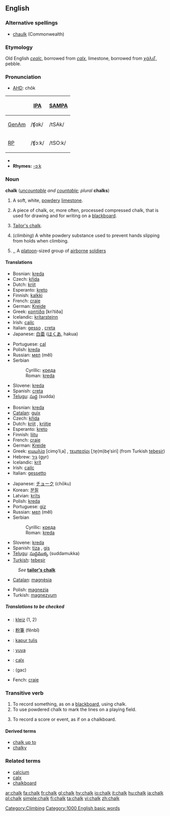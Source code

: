 {{wikipedia}}
==English==

===Alternative spellings===
*[[chaulk]] (Commonwealth)

===Etymology===
Old English ''[[cealc]]'', borrowed from {{L.}} ''[[calx#Latin|calx]]'', limestone, borrowed from {{Gr.}} ''[[χάλιξ]]'', pebble.

===Pronunciation===
*[[w:AHD|AHD]]: chôk

{| border=1 cellpadding=5
! !! [[w:International Phonetic Alphabet|IPA]] !! [[w:SAMPA|SAMPA]]
|-
! [[GenAm]]
| /ʧɑk/ || /tSAk/
|-
! [[RP]]
| /ʧɔːk/ || /tSO:k/
|}
*{{audio|en-us-chalk.ogg|Audio (US)}}
*'''Rhymes:''' [[Rhymes:English:-ɔːk|-ɔːk]]

===Noun===
'''chalk''' (''[[uncountable]] and [[countable]]; plural'' '''chalks''')

# {{uncountable}} A soft, white, [[powdery]] [[limestone]].
# {{countable}} A piece of chalk, or, more often, processed compressed chalk, that is used for drawing and for writing on a [[blackboard]].
# [[Tailor's chalk]].
# {{uncountable}} (''climbing'') A white powdery substance used to prevent hands slipping from holds when climbing.<!--Isn't this the same as the first def?-->
# {{US}},{{military}},{{countable}} A [[platoon]]-sized group of [[airborne]] [[soldier]]s
{{wikipedia|chalk (military)}}

====Translations====
{{trans-top|a soft, white, powdery limestone}}
*Bosnian: [[kreda#Bosnian|kreda]] {{f}}
*Czech: [[křída]] {{f}}
*Dutch: [[krijt]] {{n}}
*Esperanto: [[kreto]]
*Finnish: [[kalkki]]
*French: [[craie]] {{f}}
*German: [[Kreide]] {{f}}
*Greek: [[κρητίδα]] [kriˈtiða] {{f}}
*Icelandic: [[krítarsteinn]] {{m}}
*Irish: [[cailc]] {{f}}
*Italian: [[gesso]] {{m}}, [[creta]] {{f}}
*Japanese: [[白亜]] ([[はくあ]], hakua)
{{trans-mid}}
*Portuguese: [[cal]] {{f}}
*Polish: [[kreda]] {{f}}
*Russian: [[мел]] (měl) {{m}}
*Serbian
*:Cyrillic: [[креда#Serbian|креда]] {{f}}
*:Roman: [[kreda#Serbian|kreda]] {{f}}
*Slovene: [[kreda]] {{f}}
*Spanish: [[creta]] {{f}}
*[[Telugu]]: [[సుద్ద]] (sudda)
{{trans-bottom}}

{{trans-top|a piece of chalk used for drawing and on a blackboard}}
*Bosnian: [[kreda#Bosnian|kreda]] {{f}}
*[[Catalan]]: [[guix]] {{m}}
*Czech: [[křída]] {{f}}
*Dutch: [[krijt]] {{n}}, [[krijtje]] {{n}}
*Esperanto: [[kreto]]
*Finnish: [[liitu]]
*French: [[craie]] {{f}}
*German: [[Kreide]] {{f}}
*Greek: [[κιμωλία]] [cimo̞ˈliˌa] {{f}}, [[τεμπεσίρι]] [ˌte̞(m)be̞ˈsiri] (from Turkish [[tebeşir]]) {{n}}
*Hebrew: [[גיר]] (gyr) {{m}}
*Icelandic: [[krít]] {{f}}
*Irish: [[cailc]] {{f}}
*Italian: [[gessetto]] {{m}}
{{trans-mid}}
*Japanese: [[チョーク]] (chōku)
*Korean: [[분필]]
*Latvian: [[krīts]] {{m}}
*Polish: [[kreda]] {{f}}
*Portuguese: [[giz]] {{m}}
*Russian: [[мел]] (měl) {{m}}
*Serbian
*:Cyrillic: [[креда#Serbian|креда]] {{f}}
*:Roman: [[kreda#Serbian|kreda]] {{f}}
*Slovene: [[kreda#Slovene|kreda]] {{f}}
*Spanish: [[tiza]] {{f}}, [[gis]] {{m}} {{italbrac|Mexico}}
*[[Telugu]]: [[సుద్దముక్క]] (suddamukka)
*[[Turkish]]: [[tebeşir]]
{{trans-bottom}}

{{trans-top|tailor's chalk}}
:''See'' '''[[tailor's chalk|tailor's chalk]]'''
{{trans-mid}}
{{trans-bottom}}

{{trans-top|&hellip; prevent from falling when climbing}}
*[[Catalan]]: [[magnèsia]] {{f}}
{{trans-mid}}
*Polish: [[magnezja]] {{f}}
*Turkish: [[magnezyum]]
{{trans-bottom}}

=====Translations to be checked=====
<!--Remove this section once all of the translations below have been moved into the tables above.-->
{{checktrans}}

*{{ttbc|Breton}}: [[kleiz]] {{m}} (1, 2)
*{{ttbc|Chinese}}: [[粉筆]] (fěnbǐ)
*{{ttbc|Indonesian}}: [[kapur tulis]]
*{{ttbc|Isthmus Zapotec}}: [[yuya]]
*{{ttbc|Latin}}: [[calx#Latin|calx]] {{f}}
*{{ttbc|Persian}}: {{FAchar|[[گچ]]}} (gac)
*Fench: [[craie]]

===Transitive verb===
{{en-verb}}

# To record something, as on a [[blackboard]], using chalk.
# To use powdered chalk to mark the lines on a playing field.
# {{figuratively}} To record a score or event, as if on a chalkboard.

====Derived terms====
*[[chalk up to]]
*[[chalky]]

===Related terms===
*[[calcium]]
*[[calx]]
*[[chalkboard]]

[[Category:Climbing]]
[[Category:1000 English basic words]]

[[ar:chalk]]
[[fa:chalk]]
[[fr:chalk]]
[[gl:chalk]]
[[hy:chalk]]
[[io:chalk]]
[[it:chalk]]
[[hu:chalk]]
[[ja:chalk]]
[[pl:chalk]]
[[simple:chalk]]
[[fi:chalk]]
[[ta:chalk]]
[[vi:chalk]]
[[zh:chalk]]